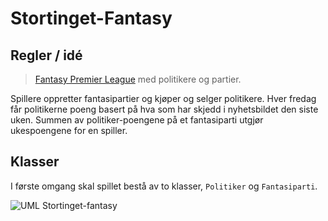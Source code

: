 # Stortinget-Fantasy

## Regler / idé

> [Fantasy Premier League](https://fantasy.premierleague.com) med politikere og partier.

Spillere oppretter fantasipartier og kjøper og selger politikere.
Hver fredag får politikerne poeng basert på hva som har skjedd i nyhetsbildet den siste uken.
Summen av politiker-poengene på et fantasiparti utgjør ukespoengene for en spiller.


## Klasser

I første omgang skal spillet bestå av to klasser, `Politiker` og `Fantasiparti`.

![UML Stortinget-fantasy](./bilder/uml-stortinget.png)
